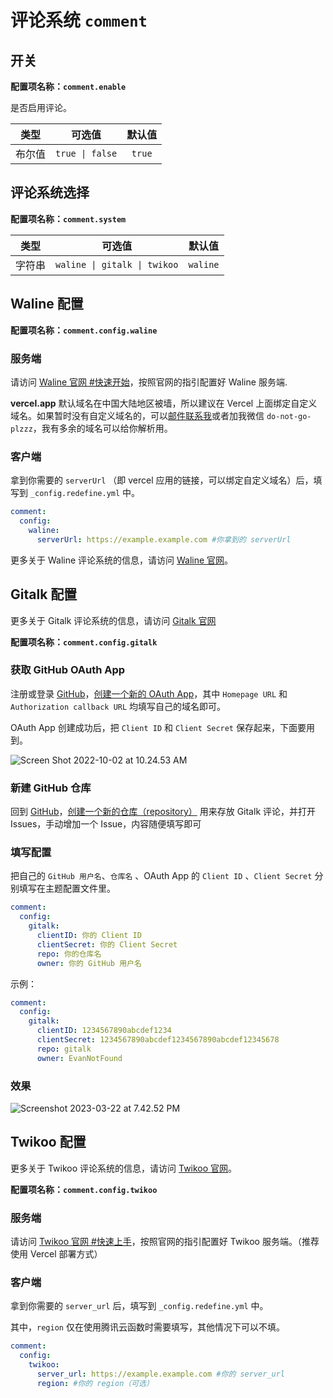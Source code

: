# 评论系统 `comment`

## 开关

**配置项名称：`comment.enable`**

是否启用评论。

| 类型 | 可选值 | 默认值 |
| :---: | :---: | :---: |
| 布尔值 | `true \| false` | `true` |

## 评论系统选择

**配置项名称：`comment.system`**

| 类型 | 可选值 | 默认值 |
| :---: | :---: | :---: |
| 字符串 | `waline \| gitalk \| twikoo` | `waline` |

## Waline 配置

**配置项名称：`comment.config.waline`**


<Steps>

### 服务端

请访问 [Waline 官网 #快速开始](https://waline.js.org/guide/get-started/)，按照官网的指引配置好 Waline 服务端.

**vercel.app** 默认域名在中国大陆地区被墙，所以建议在 Vercel 上面绑定自定义域名。如果暂时没有自定义域名的，可以[邮件联系我](mailto:contact@ohevan.com)或者加我微信 `do-not-go-plzzz`，我有多余的域名可以给你解析用。

### 客户端

拿到你需要的 `serverUrl` （即 vercel 应用的链接，可以绑定自定义域名）后，填写到 `_config.redefine.yml` 中。

```yaml filename="_config.redefine.yml"
comment:
  config:
    waline:
      serverUrl: https://example.example.com #你拿到的 serverUrl
```

</Steps>

更多关于 Waline 评论系统的信息，请访问 [Waline 官网](https://waline.js.org/)。



## Gitalk 配置

更多关于 Gitalk 评论系统的信息，请访问 [Gitalk 官网](https://github.com/gitalk/gitalk/blob/master/readme-cn.md)

**配置项名称：`comment.config.gitalk`**

<Steps>

### 获取 GitHub OAuth App

注册或登录 [GitHub](https://github.com/)，[创建一个新的 OAuth App](https://github.com/settings/applications/new)，其中 `Homepage URL` 和 `Authorization callback URL` 均填写自己的域名即可。

OAuth App 创建成功后，把 `Client ID` 和 `Client Secret` 保存起来，下面要用到。

![Screen Shot 2022-10-02 at 10.24.53 AM](https://evan.beee.top/img/Screen%20Shot%202022-10-02%20at%2010.24.53%20AM.png)

### 新建 GitHub 仓库

回到 [GitHub](https://github.com/)，[创建一个新的仓库（repository）](https://github.com/new) 用来存放 Gitalk 评论，并打开 Issues，手动增加一个 Issue，内容随便填写即可

### 填写配置

把自己的 `GitHub 用户名`、`仓库名` 、OAuth App 的 `Client ID` 、`Client Secret` 分别填写在主题配置文件里。

```yaml
comment:
  config:
    gitalk:
      clientID: 你的 Client ID
      clientSecret: 你的 Client Secret
      repo: 你的仓库名
      owner: 你的 GitHub 用户名
```

示例：

```yaml
comment:
  config:
    gitalk:
      clientID: 1234567890abcdef1234
      clientSecret: 1234567890abcdef1234567890abcdef12345678
      repo: gitalk
      owner: EvanNotFound
```

### 效果

![Screenshot 2023-03-22 at 7.42.52 PM](https://evan.beee.top/img/2023/03/22/c1b47887f3629035c3831b50f9393d30.png)
</Steps>

## Twikoo 配置

更多关于 Twikoo 评论系统的信息，请访问 [Twikoo 官网](https://twikoo.js.org/)。

**配置项名称：`comment.config.twikoo`**

<Steps>

### 服务端

请访问 [Twikoo 官网 #快速上手](https://twikoo.js.org/quick-start.html)，按照官网的指引配置好 Twikoo 服务端。（推荐使用 Vercel 部署方式）

### 客户端

拿到你需要的 `server_url` 后，填写到 `_config.redefine.yml` 中。

其中，`region` 仅在使用腾讯云函数时需要填写，其他情况下可以不填。

```yaml filename="_config.redefine.yml"
comment:
  config:
    twikoo:
      server_url: https://example.example.com #你的 server_url
      region: #你的 region（可选）
```

</Steps>